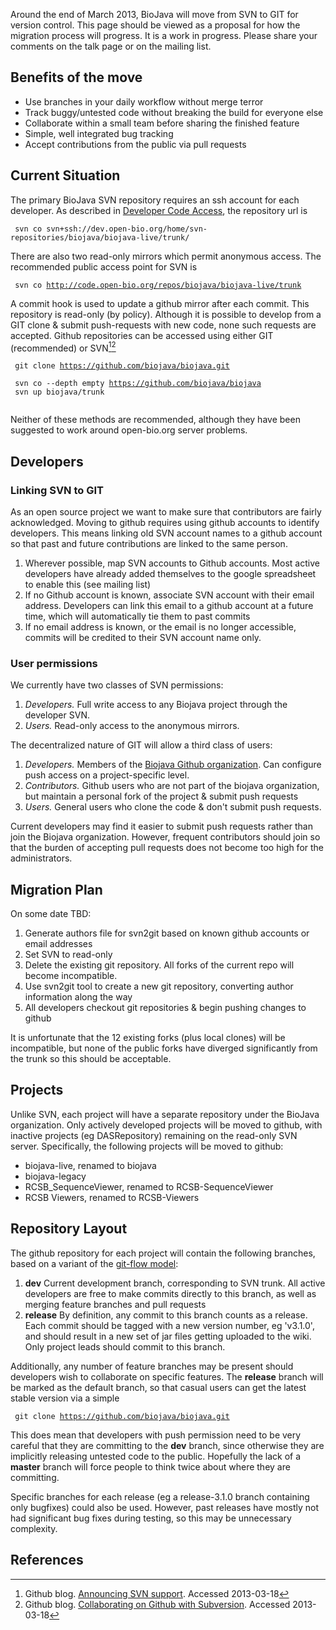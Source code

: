 Around the end of March 2013, BioJava will move from SVN to GIT for version control. This page should be viewed as a proposal for how the migration process will progress. It is a work in progress. Please share your comments on the talk page or on the mailing list.

== Benefits of the move ==

* Use branches in your daily workflow without merge terror
* Track buggy/untested code without breaking the build for everyone else
* Collaborate within a small team before sharing the finished feature
* Simple, well integrated bug tracking
* Accept contributions from the public via pull requests

== Current Situation ==

The primary BioJava SVN repository requires an ssh account for each developer. As described in [http://biojava.org/w/index.php?title=Developer_Code_Access&oldid=5082 Developer Code Access], the repository url is 

  svn co svn+ssh://dev.open-bio.org/home/svn-repositories/biojava/biojava-live/trunk/

There are also two read-only mirrors which permit anonymous access. The recommended public access point for SVN is

  svn co http://code.open-bio.org/repos/biojava/biojava-live/trunk

A commit hook is used to update a github mirror after each commit. This repository is read-only (by policy). Although it is possible to develop from a GIT clone & submit push-requests with new code, none such requests are accepted. Github repositories can be accessed using either GIT (recommended) or SVN<ref>Github blog. [https://github.com/blog/626-announcing-svn-support Announcing SVN support]. Accessed 2013-03-18</ref><ref>Github blog. [https://github.com/blog/1178-collaborating-on-github-with-subversion Collaborating on Github with Subversion]. Accessed 2013-03-18</ref>

  git clone https://github.com/biojava/biojava.git

  svn co --depth empty https://github.com/biojava/biojava
  svn up biojava/trunk
  
Neither of these methods are recommended, although they have been suggested to work around open-bio.org server problems.

== Developers ==

=== Linking SVN to GIT ===
As an open source project we want to make sure that contributors are fairly acknowledged. Moving to github requires using github accounts to identify developers. This means linking old SVN account names to a github account so that past and future contributions are linked to the same person.

# Wherever possible, map SVN accounts to Github accounts. Most active developers have already added themselves to the google spreadsheet to enable this (see mailing list)
# If no Github account is known, associate SVN account with their email address. Developers can link this email to a github account at a future time, which will automatically tie them to past commits
# If no email address is known, or the email is no longer accessible, commits will be credited to their SVN account name only.

=== User permissions ===
We currently have two classes of SVN permissions:

# ''Developers.'' Full write access to any Biojava project through the developer SVN.
# ''Users.'' Read-only access to the anonymous mirrors.

The decentralized nature of GIT will allow a third class of users:

# ''Developers.'' Members of the [https://github.com/biojava?tab=members Biojava Github organization]. Can configure push access on a project-specific level.
# ''Contributors.'' Github users who are not part of the biojava organization, but maintain a personal fork of the project & submit push requests
# ''Users.'' General users who clone the code & don't submit push requests.

Current developers may find it easier to submit push requests rather than join the Biojava organization. However, frequent contributors should join so that the burden of accepting pull requests does not become too high for the administrators.

== Migration Plan ==

On some date TBD:

# Generate authors file for svn2git based on known github accounts or email addresses
# Set SVN to read-only
# Delete the existing git repository. All forks of the current repo will become incompatible.
# Use svn2git tool to create a new git repository, converting author information along the way
# All developers checkout git repositories & begin pushing changes to github

It is unfortunate that the 12 existing forks (plus local clones) will be incompatible, but none of the public forks have diverged significantly from the trunk so this should be acceptable.

== Projects ==
Unlike SVN, each project will have a separate repository under the BioJava organization. Only actively developed projects will be moved to github, with inactive projects (eg DASRepository) remaining on the read-only SVN server. Specifically, the following projects will be moved to github:
* biojava-live, renamed to biojava
* biojava-legacy
* RCSB_SequenceViewer, renamed to RCSB-SequenceViewer
* RCSB Viewers, renamed to RCSB-Viewers

== Repository Layout ==

The github repository for each project will contain the following branches, based on a variant of the [http://nvie.com/posts/a-successful-git-branching-model/ git-flow model]:

# '''dev''' Current development branch, corresponding to SVN trunk. All active developers are free to make commits directly to this branch, as well as merging feature branches and pull requests
# '''release''' By definition, any commit to this branch counts as a release. Each commit should be tagged with a new version number, eg 'v3.1.0', and should result in a new set of jar files getting uploaded to the wiki. Only project leads should commit to this branch.

Additionally, any number of feature branches may be present should developers wish to collaborate on specific features. The '''release''' branch will be marked as the default branch, so that casual users can get the latest stable version via a simple

  git clone https://github.com/biojava/biojava.git

This does mean that developers with push permission need to be very careful that they are committing to the '''dev''' branch, since otherwise they are implicitly releasing untested code to the public. Hopefully the lack of a '''master''' branch will force people to think twice about where they are committing.

Specific branches for each release (eg a release-3.1.0 branch containing only bugfixes) could also be used. However, past releases have mostly not had significant bug fixes during testing, so this may be unnecessary complexity.


== References ==
<references/>